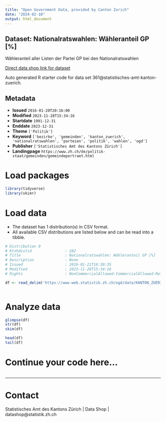 ```yaml
---
title: "Open Government Data, provided by Canton Zurich"
date: "2024-02-10"
output: html_document
---
```


## Dataset: Nationalratswahlen: Wähleranteil GP [%]

Wähleranteil aller Listen der Partei GP bei den Nationalratswahlen

[Direct data shop link for dataset](https://www.zh.ch/de/politik-staat/statistik-daten/datenkatalog.html#/datasets/361@statistisches-amt-kanton-zuerich)

Auto generated R starter code for data set 361@statistisches-amt-kanton-zuerich.

## Metadata

- **Issued** `2016-01-20T20:16:00`
- **Modified** `2023-11-28T15:34:16`
- **Startdate** `1991-12-31`
- **Enddate** `2023-12-31`
- **Theme** `['Politik']`
- **Keyword** `['bezirke', 'gemeinden', 'kanton_zuerich', 'nationalratswahlen', 'parteien', 'politik', 'wahlen', 'ogd']`
- **Publisher** `['Statistisches Amt des Kantons Zürich']`
- **Landingpage** `https://www.zh.ch/de/politik-staat/gemeinden/gemeindeportraet.html`


# Load packages

```r

library(tidyverse)
library(skimr)

```

# Load data

-   The dataset has 1 distribution(s) in CSV format.
-   All available CSV distributions are listed below and can be read into a tibble.

```r

# Distribution 0
# Ktzhdistid               : 282
# Title                    : Nationalratswahlen: Wähleranteil GP [%]
# Description              : None
# Issued                   : 2016-01-21T16:30:35
# Modified                 : 2023-11-28T15:34:16
# Rights                   : NonCommercialAllowed-CommercialAllowed-ReferenceRequired

df <- read_delim('https://www.web.statistik.zh.ch/ogd/data/KANTON_ZUERICH_123.csv')



```

# Analyze data

```r

glimpse(df)
str(df)
skim(df)

head(df)
tail(df)

```

# Continue your code here...

```r

```

------------------------------------------------------------------------

# Contact

Statistisches Amt des Kantons Zürich | Data Shop | datashop@statistik.zh.ch
